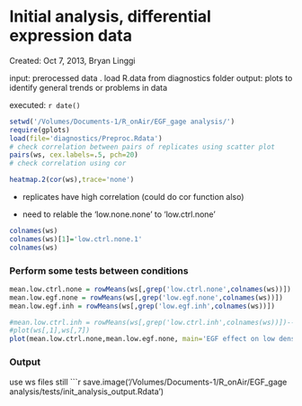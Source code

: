 Initial analysis, differential expression data
========================================================
Created: Oct 7, 2013, Bryan Linggi  
 
input: prerocessed data . load R.data from diagnostics folder
output: plots to identify general trends or problems in data    

executed: `r date() `  

```r
setwd('/Volumes/Documents-1/R_onAir/EGF_gage analysis/')
require(gplots)
load(file='diagnostics/Preproc.Rdata')
# check correlation between pairs of replicates using scatter plot
pairs(ws, cex.labels=.5, pch=20)
# check correlation using cor

heatmap.2(cor(ws),trace='none')
```
* replicates have high correlation (could do cor function also)  
  
* need to relable the 'low.none.none' to 'low.ctrl.none'  

```r
colnames(ws)
colnames(ws)[1]='low.ctrl.none.1'
colnames(ws)
```
### Perform some tests between conditions   
```r
mean.low.ctrl.none = rowMeans(ws[,grep('low.ctrl.none',colnames(ws))])
mean.low.egf.none = rowMeans(ws[,grep('low.egf.none',colnames(ws))])
mean.low.egf.inh = rowMeans(ws[,grep('low.egf.inh',colnames(ws))])

#mean.low.ctrl.inh = rowMeans(ws[,grep('low.ctrl.inh',colnames(ws))])--control was not done
#plot(ws[,1],ws[,7])
plot(mean.low.ctrl.none,mean.low.egf.none, main='EGF effect on low density')
```

### Output   
use ws files still
```r
  save.image('/Volumes/Documents-1/R_onAir/EGF_gage analysis/tests/init_analysis_output.Rdata')
